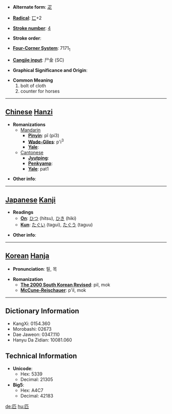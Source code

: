 * '''Alternate form''': [[疋]]

* '''[[Wiktionary:Chinese radical index| Radical]]''': [[Wiktionary:Chinese radical index 匸|匸]]+2

* '''[[Wiktionary:Chinese total strokes index|Stroke number]]''': [[Wiktionary:Chinese total strokes index 4|4]]

* '''Stroke order''': 

* '''[[Wiktionary:Chinese four corner index|Four-Corner System]]''': 7171<sub>1</sub>

* '''[[Wiktionary:Chinese Cangjie index|Cangjie input]]''': 尸金 (SC)

* '''Graphical Significance and Origin''': 

* '''Common Meaning'''
*#bolt of cloth
*# counter for horses


----

== [[Chinese]] [[Hanzi]] ==

* '''Romanizations'''
** [[Mandarin]]
*** '''[[Pinyin]]''': pǐ (pi3)
*** '''[[Wade-Giles]]''': p'i<sup>3</sup>
*** '''[[Yale]]''': 
**[[Cantonese]]
***'''[[Jyutping]]''':
***'''[[Penkyamp]]''': 
***'''[[Yale]]''': pat1

* '''Other info''': 

----

== [[Japanese]] [[Kanji]] ==

* '''Readings'''
** '''[[On]]''': [[ひつ]] (hitsu), [[ひき]] (hiki)
** '''[[Kun]]''': [[たぐい]] (tagui), [[たぐう]] (taguu)

* '''Other info''':  

----

== [[Korean]] [[Hanja]] ==

* '''Pronunciation''': 필, 목

* '''Romanization'''
** '''[[The 2000 South Korean Revised Romanization|The 2000 South Korean Revised]]''': pil, mok
** '''[[McCune-Reischauer]]''': p'il, mok

----

== Dictionary Information ==

* KangXi: 0154.360
* Morobashi: 02673
* Dae Jaweon: 0347.110
* Hanyu Da Zidian: 10081.060

== Technical Information ==

* '''Unicode''':
** Hex: 5339
** Decimal: 21305
* '''Big5''':
** Hex: A4C7
** Decimal: 42183

[[de:匹]]
[[hu:匹]]